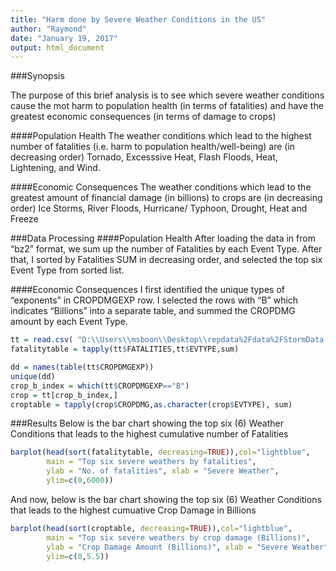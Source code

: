---
title: "Harm done by Severe Weather Conditions in the US"
author: "Raymond"
date: "January 19, 2017"
output: html_document
---

###Synopsis


The purpose of this brief analysis is to see which severe weather conditions cause the mot harm to population health (in terms of fatalities) and have the greatest economic consequences (in terms of damage to crops)

####Population Health
The weather conditions which lead to the highest number of fatalities (i.e. harm to population health/well-being) are (in decreasing order) Tornado, Excesssive Heat, Flash Floods, Heat, Lightening, and Wind.


####Economic Consequences
The weather conditions which lead to the greatest amount of financial damage (in billions) to crops are (in decreasing order) Ice Storms, River Floods, Hurricane/ Typhoon, Drought, Heat and Freeze


###Data Processing
####Population Health
After loading the data in from "bz2" format, we sum up the number of Fatalities by each Event Type. After that, I sorted by Fatalities SUM in decreasing order, and selected the top six Event Type from sorted list.

####Economic Consequences
I first identified the unique types of "exponents" in CROPDMGEXP row. I selected the rows with "B" which indicates "Billions" into a separate table, and summed the CROPDMG amount by each Event Type.


```{r dataProcesing, cache = TRUE}
tt = read.csv( "D:\\Users\\msboon\\Desktop\\repdata%2Fdata%2FStormData.csv.bz2")
fatalitytable = tapply(tt$FATALITIES,tt$EVTYPE,sum)

dd = names(table(tt$CROPDMGEXP))
unique(dd)
crop_b_index = which(tt$CROPDMGEXP=="B")
crop = tt[crop_b_index,]
croptable = tapply(crop$CROPDMG,as.character(crop$EVTYPE), sum)

```


###Results
Below is the bar chart showing the top six (6) Weather Conditions that leads to the highest cumulative number of Fatalities

```{r resultsFatalities, cache=TRUE}
barplot(head(sort(fatalitytable, decreasing=TRUE)),col="lightblue",
        main = "Top six severe weathers by fatalities",
        ylab = "No. of fatalities", xlab = "Severe Weather",
        ylim=c(0,6000))

```


And now, below is the bar chart showing the top six (6) Weather Conditions that leads to the highest cumuative Crop Damage in Billions

```{r resultsCropDamage, cache = TRUE}
barplot(head(sort(croptable, decreasing=TRUE)),col="lightblue",
        main = "Top six severe weathers by crop damage (Billions)",
        ylab = "Crop Damage Amount (Billions)", xlab = "Severe Weather",
        ylim=c(0,5.5))

```



